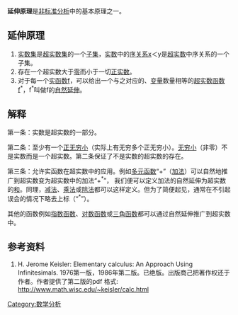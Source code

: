 '''延伸原理'''是[[非标准分析|非标准分析]]中的基本原理之一。
== 延伸原理 ==
# [[实数集|实数集]]是[[超实数集|超实数集]]的一个[[子集|子集]]，[[实数|实数]]中的[[序关系|序关系]]x＜y是[[超实数|超实数]]中序关系的一个子集。
# 存在一个超实数大于[[零|零]]而小于一切[[正实数|正实数]]。
# 对于每一个[[实函数|实函数]]f，可以给出一个与之对应的、[[变量|变量]]数量相等的[[超实数函数|超实数函数]]f<sup>*</sup>，f<sup>*</sup>叫做f的[[自然延伸|自然延伸]]。
== 解释 ==
第一条：实数是超实数的一部分。

第二条：至少有一个[[正无穷小|正无穷小]]（实际上有无穷多个正无穷小）。[[无穷小|无穷小]]（非零）不是实数而是一个超实数。第二条保证了不是实数的超实数的存在。

第三条：允许实函数在超实数中的应用。例如[[多元函数|多元函数]]“+”（[[加法|加法]]）可以自然地推广到超实数变为超实数中的加法“+<sup>*</sup>”，
我们便可以定义加法的自然延伸为超实数的[[和|和]]。同理，[[减法|减法]]、[[乘法|乘法]]或[[除法|除法]]都可以这样定义。但为了简便起见，通常在不引起误会的情况下略去上标（“<sup>*</sup>”）。


其他的函数例如[[指数函数|指数函数]]、[[对数函数|对数函数]]或[[三角函数|三角函数]]都可以通过自然延伸推广到超实数中。
== 参考资料 ==
# H. Jerome Keisler: Elementary calculus: An Approach Using Infinitesimals. 1976第一版，1986年第二版。已绝版。出版商己把著作权还于作者。作者提供了第二版的pdf 格式: http://www.math.wisc.edu/~keisler/calc.html {{Wayback|url=http://www.math.wisc.edu/~keisler/calc.html |date=20110501113944 }}
[[Category:数学分析|Category:数学分析]]